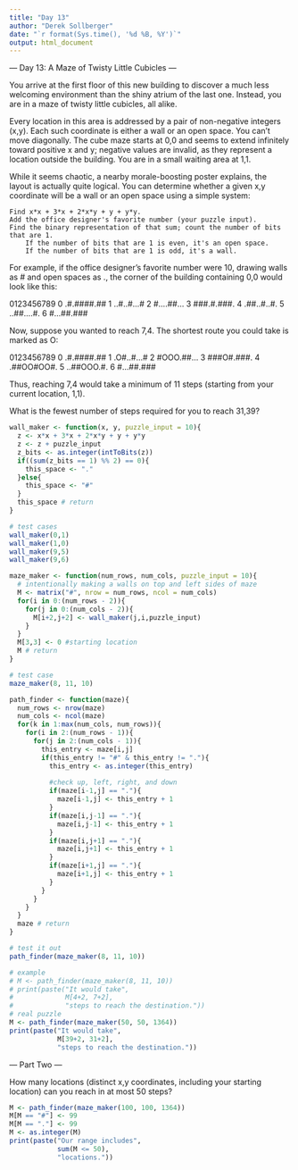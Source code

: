 ```yaml
---
title: "Day 13"
author: "Derek Sollberger"
date: "`r format(Sys.time(), '%d %B, %Y')`"
output: html_document
---
```


--- Day 13: A Maze of Twisty Little Cubicles ---

You arrive at the first floor of this new building to discover a much less welcoming environment than the shiny atrium of the last one. Instead, you are in a maze of twisty little cubicles, all alike.

Every location in this area is addressed by a pair of non-negative integers (x,y). Each such coordinate is either a wall or an open space. You can't move diagonally. The cube maze starts at 0,0 and seems to extend infinitely toward positive x and y; negative values are invalid, as they represent a location outside the building. You are in a small waiting area at 1,1.

While it seems chaotic, a nearby morale-boosting poster explains, the layout is actually quite logical. You can determine whether a given x,y coordinate will be a wall or an open space using a simple system:

    Find x*x + 3*x + 2*x*y + y + y*y.
    Add the office designer's favorite number (your puzzle input).
    Find the binary representation of that sum; count the number of bits that are 1.
        If the number of bits that are 1 is even, it's an open space.
        If the number of bits that are 1 is odd, it's a wall.

For example, if the office designer's favorite number were 10, drawing walls as # and open spaces as ., the corner of the building containing 0,0 would look like this:

  0123456789
0 .#.####.##
1 ..#..#...#
2 #....##...
3 ###.#.###.
4 .##..#..#.
5 ..##....#.
6 #...##.###

Now, suppose you wanted to reach 7,4. The shortest route you could take is marked as O:

  0123456789
0 .#.####.##
1 .O#..#...#
2 #OOO.##...
3 ###O#.###.
4 .##OO#OO#.
5 ..##OOO.#.
6 #...##.###

Thus, reaching 7,4 would take a minimum of 11 steps (starting from your current location, 1,1).

What is the fewest number of steps required for you to reach 31,39?

```r
wall_maker <- function(x, y, puzzle_input = 10){
  z <- x*x + 3*x + 2*x*y + y + y*y
  z <- z + puzzle_input
  z_bits <- as.integer(intToBits(z))
  if((sum(z_bits == 1) %% 2) == 0){
    this_space <- "."
  }else{
    this_space <- "#"
  }
  this_space # return
}

# test cases
wall_maker(0,1)
wall_maker(1,0)
wall_maker(9,5)
wall_maker(9,6)
```

```r
maze_maker <- function(num_rows, num_cols, puzzle_input = 10){
  # intentionally making a walls on top and left sides of maze
  M <- matrix("#", nrow = num_rows, ncol = num_cols)
  for(i in 0:(num_rows - 2)){
    for(j in 0:(num_cols - 2)){
      M[i+2,j+2] <- wall_maker(j,i,puzzle_input)
    }
  }
  M[3,3] <- 0 #starting location
  M # return
}

# test case
maze_maker(8, 11, 10)
```

```r
path_finder <- function(maze){
  num_rows <- nrow(maze)
  num_cols <- ncol(maze)
  for(k in 1:max(num_cols, num_rows)){
    for(i in 2:(num_rows - 1)){
      for(j in 2:(num_cols - 1)){
        this_entry <- maze[i,j]
        if(this_entry != "#" & this_entry != "."){
          this_entry <- as.integer(this_entry)
          
          #check up, left, right, and down
          if(maze[i-1,j] == "."){
            maze[i-1,j] <- this_entry + 1
          }
          if(maze[i,j-1] == "."){
            maze[i,j-1] <- this_entry + 1
          }
          if(maze[i,j+1] == "."){
            maze[i,j+1] <- this_entry + 1
          }
          if(maze[i+1,j] == "."){
            maze[i+1,j] <- this_entry + 1
          }
        }
      }
    }
  }
  maze # return
}

# test it out
path_finder(maze_maker(8, 11, 10))
```

```r
# example
# M <- path_finder(maze_maker(8, 11, 10))
# print(paste("It would take",
#             M[4+2, 7+2],
#             "steps to reach the destination."))
# real puzzle
M <- path_finder(maze_maker(50, 50, 1364))
print(paste("It would take",
            M[39+2, 31+2],
            "steps to reach the destination."))
```
--- Part Two ---

How many locations (distinct x,y coordinates, including your starting location) can you reach in at most 50 steps?

```r
M <- path_finder(maze_maker(100, 100, 1364))
M[M == "#"] <- 99
M[M == "."] <- 99
M <- as.integer(M)
print(paste("Our range includes",
            sum(M <= 50),
            "locations."))
```

